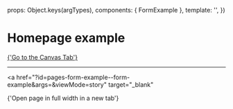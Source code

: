 
<Meta of={FormsStories} />

  props: Object.keys(argTypes),
  components: { FormExample },
  template: '<FormExample />',
})

# Homepage example

<a href="?path=/story/pages-form-example--example">{'Go to the Canvas Tab'}</a>

---

<a
  href="?id=pages-form-example--form-example&args=&viewMode=story"
  target="_blank"
>
  {'Open page in full width in a new tab'}
</a>

<Canvas>
  <Story of={FormsStories.FormExample} />
</Canvas>
